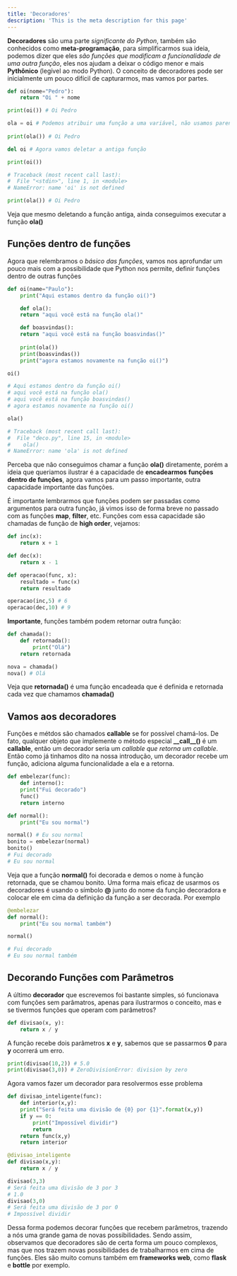 ```yaml
---
title: 'Decoradores'
description: 'This is the meta description for this page'
---
```


**Decoradores** são uma parte *significante do Python*, também são conhecidos como **meta-programação**, para simplificarmos sua ideia, podemos dizer que eles *são funções que modificam a funcionalidade de uma outra função*, eles nos ajudam a deixar o código menor e mais **Pythônico** (legível ao modo Python). O conceito de decoradores pode ser inicialmente um pouco difícil de capturarmos, mas vamos por partes.

```python
def oi(nome="Pedro"):
    return "Oi " + nome

print(oi()) # Oi Pedro

ola = oi # Podemos atribuir uma função a uma variável, não usamos parenteses, pois não estamos chamando a função
 
print(ola()) # Oi Pedro

del oi # Agora vamos deletar a antiga função

print(oi()) 

# Traceback (most recent call last):
#  File "<stdin>", line 1, in <module>
# NameError: name 'oi' is not defined

print(ola()) # Oi Pedro
```

Veja que mesmo deletando a função antiga, ainda conseguimos executar a função **ola()**

## Funções dentro de funções

Agora que relembramos o *básico das funções*, vamos nos aprofundar um pouco mais com a possibilidade que Python nos permite, definir funções dentro de outras funções

```python
def oi(name="Paulo"):
    print("Aqui estamos dentro da função oi()")

    def ola():
	return "aqui você está na função ola()"

    def boasvindas():
	return "aqui você está na função boasvindas()"
	
    print(ola())
    print(boasvindas())
    print("agora estamos novamente na função oi()")

oi()

# Aqui estamos dentro da função oi()
# aqui você está na função ola()
# aqui você está na função boasvindas()
# agora estamos novamente na função oi()

ola()

# Traceback (most recent call last):
#  File "deco.py", line 15, in <module>
#    ola()
# NameError: name 'ola' is not defined
```

Perceba que não conseguimos chamar a função **ola()** diretamente, porém a ideia que queriamos ilustrar é a capacidade de **encadearmos** **funções dentro de funções**, agora vamos para um passo importante, outra capacidade importante das funções.

É importante lembrarmos que funções podem ser passadas como argumentos para outra função, já vimos isso de forma breve no passado com as funções **map**, **filter**, etc. Funções com essa capacidade são chamadas de função de **high order**, vejamos:

```python
def inc(x):
    return x + 1

def dec(x):
    return x - 1

def operacao(func, x):
    resultado = func(x)
    return resultado

operacao(inc,5) # 6
operacao(dec,10) # 9
```

**Importante**, funções também podem retornar outra função:

```python
def chamada():
    def retornada():
        print("Olá")
    return retornada

nova = chamada()
nova() # Olá
```

Veja que **retornada()** é uma função encadeada que é definida e retornada cada vez que chamamos **chamada()**

## Vamos aos decoradores

Funções e métdos são chamados **callable** se for possível chamá-los. De fato, qualquer objeto que implemente o método especial **\_\_call_\_\()** é um **callable**, então um decorador seria um *callable que retorna um callable*. Então como já tinhamos dito na nossa introdução, um decorador recebe um função, adiciona alguma funcionalidade a ela e a retorna.

```python
def embelezar(func):
    def interno():
	print("Fui decorado")
	func()
    return interno

def normal():
    print("Eu sou normal")

normal() # Eu sou normal
bonito = embelezar(normal)
bonito() 
# Fui decorado
# Eu sou normal
```

Veja que a função **normal()** foi decorada e demos o nome à função retornada, que se chamou bonito. Uma forma mais eficaz de usarmos os decoradores é usando o símbolo **@** junto do nome da função decoradora e colocar ele em cima da definição da função a ser decorada. Por exemplo

```python
@embelezar
def normal():
    print("Eu sou normal também")

normal()

# Fui decorado
# Eu sou normal também
```

## Decorando Funções com Parâmetros

A último **decorador** que escrevemos foi bastante simples, só funcionava com funções sem parâmatros, apenas para ilustrarmos o conceito, mas e se tivermos funções que operam com parâmetros?

```python
def divisao(x, y):
    return x / y
```

A função recebe dois parâmetros **x** e **y**, sabemos que se passarmos **0** para **y** ocorrerá um erro.

```python
print(divisao(10,2)) # 5.0
print(divisao(3,0)) # ZeroDivisionError: division by zero
```

Agora vamos fazer um decorador para resolvermos esse problema

```python
def divisao_inteligente(func):
    def interior(x,y):
	print("Será feita uma divisão de {0} por {1}".format(x,y))
	if y == 0:
	    print("Impossível dividir")
	    return
	return func(x,y)
    return interior

@divisao_inteligente
def divisao(x,y):
    return x / y		

divisao(3,3)
# Será feita uma divisão de 3 por 3
# 1.0
divisao(3,0)
# Será feita uma divisão de 3 por 0
# Impossível dividir
```

Dessa forma podemos decorar funções que recebem parâmetros, trazendo a nós uma grande gama de novas possibilidades. Sendo assim, observamos que decoradores são de certa forma um pouco complexos, mas que nos trazem novas possibilidades de trabalharmos em cima de funções. Eles são muito comuns também em **frameworks web**, como **flask** e **bottle** por exemplo.

